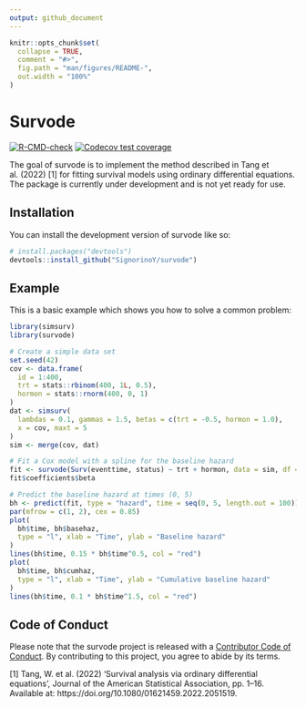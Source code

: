 ```yaml
---
output: github_document
---
```


<!-- README.md is generated from README.Rmd. Please edit that file -->

```r
knitr::opts_chunk$set(
  collapse = TRUE,
  comment = "#>",
  fig.path = "man/figures/README-",
  out.width = "100%"
)
```

# Survode

<!-- badges: start -->
[![R-CMD-check](https://github.com/SignorinoY/survode/actions/workflows/R-CMD-check.yaml/badge.svg)](https://github.com/SignorinoY/survode/actions/workflows/R-CMD-check.yaml)
[![Codecov test coverage](https://codecov.io/gh/SignorinoY/survode/branch/main/graph/badge.svg)](https://app.codecov.io/gh/SignorinoY/survode?branch=main)
<!-- badges: end -->

The goal of survode is to implement the method described in Tang et al. (2022) [1] for fitting survival models using ordinary differential equations. The package is currently under development and is not yet ready for use.

## Installation

You can install the development version of survode like so:

``` r
# install.packages("devtools")
devtools::install_github("SignorinoY/survode")
```

## Example

This is a basic example which shows you how to solve a common problem:

```r
library(simsurv)
library(survode)

# Create a simple data set
set.seed(42)
cov <- data.frame(
  id = 1:400,
  trt = stats::rbinom(400, 1L, 0.5),
  hormon = stats::rnorm(400, 0, 1)
)
dat <- simsurv(
  lambdas = 0.1, gammas = 1.5, betas = c(trt = -0.5, hormon = 1.0),
  x = cov, maxt = 5
)
sim <- merge(cov, dat)

# Fit a Cox model with a spline for the baseline hazard
fit <- survode(Surv(eventtime, status) ~ trt + hormon, data = sim, df = 5)
fit$coefficients$beta

# Predict the baseline hazard at times (0, 5)
bh <- predict(fit, type = "hazard", time = seq(0, 5, length.out = 100))
par(mfrow = c(1, 2), cex = 0.85)
plot(
  bh$time, bh$basehaz,
  type = "l", xlab = "Time", ylab = "Baseline hazard"
)
lines(bh$time, 0.15 * bh$time^0.5, col = "red")
plot(
  bh$time, bh$cumhaz,
  type = "l", xlab = "Time", ylab = "Cumulative baseline hazard"
)
lines(bh$time, 0.1 * bh$time^1.5, col = "red")
```

## Code of Conduct
  
Please note that the survode project is released with a [Contributor Code of Conduct](https://contributor-covenant.org/version/2/1/CODE_OF_CONDUCT.html). By contributing to this project, you agree to abide by its terms.

[1] Tang, W. et al. (2022) ‘Survival analysis via ordinary differential equations’, Journal of the American Statistical Association, pp. 1–16. Available at: https://doi.org/10.1080/01621459.2022.2051519.
